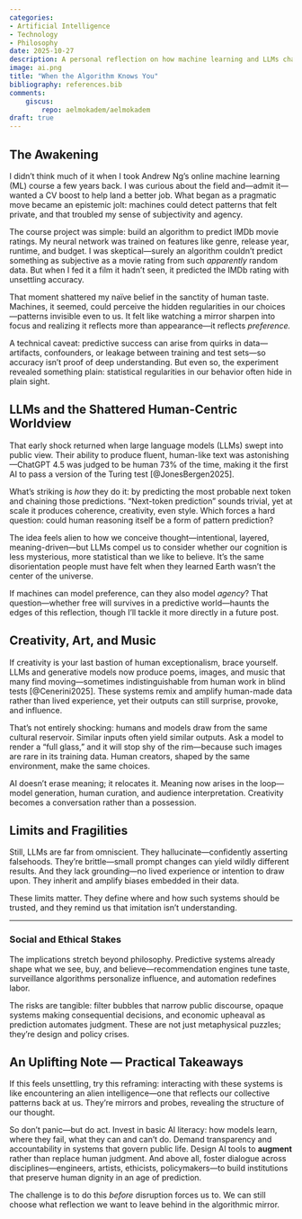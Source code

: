 ```yaml
---
categories:
- Artificial Intelligence
- Technology
- Philosophy
date: 2025-10-27
description: A personal reflection on how machine learning and LLMs challenge human uniqueness, creativity—and what we can do about it.
image: ai.png
title: "When the Algorithm Knows You"
bibliography: references.bib
comments:
    giscus:
        repo: aelmokadem/aelmokadem
draft: true
---
```


## The Awakening

I didn’t think much of it when I took Andrew Ng’s online machine learning (ML) course a few years back. I was curious about the field and—admit it—wanted a CV boost to help land a better job. What began as a pragmatic move became an epistemic jolt: machines could detect patterns that felt private, and that troubled my sense of subjectivity and agency.

The course project was simple: build an algorithm to predict IMDb movie ratings. My neural network was trained on features like genre, release year, runtime, and budget. I was skeptical—surely an algorithm couldn’t predict something as subjective as a movie rating from such *apparently* random data. But when I fed it a film it hadn’t seen, it predicted the IMDb rating with unsettling accuracy. 

That moment shattered my naïve belief in the sanctity of human taste. Machines, it seemed, could perceive the hidden regularities in our choices—patterns invisible even to us. It felt like watching a mirror sharpen into focus and realizing it reflects more than appearance—it reflects *preference.*

A technical caveat: predictive success can arise from quirks in data—artifacts, confounders, or leakage between training and test sets—so accuracy isn’t proof of deep understanding. But even so, the experiment revealed something plain: statistical regularities in our behavior often hide in plain sight.

## LLMs and the Shattered Human-Centric Worldview

That early shock returned when large language models (LLMs) swept into public view. Their ability to produce fluent, human-like text was astonishing—ChatGPT 4.5 was judged to be human 73% of the time, making it the first AI to pass a version of the Turing test [@JonesBergen2025].

What’s striking is *how* they do it: by predicting the most probable next token and chaining those predictions. “Next-token prediction” sounds trivial, yet at scale it produces coherence, creativity, even style. Which forces a hard question: could human reasoning itself be a form of pattern prediction? 

The idea feels alien to how we conceive thought—intentional, layered, meaning-driven—but LLMs compel us to consider whether our cognition is less mysterious, more statistical than we like to believe. It’s the same disorientation people must have felt when they learned Earth wasn’t the center of the universe.

If machines can model preference, can they also model *agency*? That question—whether free will survives in a predictive world—haunts the edges of this reflection, though I’ll tackle it more directly in a future post.


## Creativity, Art, and Music

If creativity is your last bastion of human exceptionalism, brace yourself. LLMs and generative models now produce poems, images, and music that many find moving—sometimes indistinguishable from human work in blind tests [@Cenerini2025]. These systems remix and amplify human-made data rather than lived experience, yet their outputs can still surprise, provoke, and influence.

That’s not entirely shocking: humans and models draw from the same cultural reservoir. Similar inputs often yield similar outputs. Ask a model to render a “full glass,” and it will stop shy of the rim—because such images are rare in its training data. Human creators, shaped by the same environment, make the same choices. 

AI doesn’t erase meaning; it relocates it. Meaning now arises in the loop—model generation, human curation, and audience interpretation. Creativity becomes a conversation rather than a possession.

## Limits and Fragilities

Still, LLMs are far from omniscient. They hallucinate—confidently asserting falsehoods. They’re brittle—small prompt changes can yield wildly different results. And they lack grounding—no lived experience or intention to draw upon. They inherit and amplify biases embedded in their data. 

These limits matter. They define where and how such systems should be trusted, and they remind us that imitation isn’t understanding.

---

### Social and Ethical Stakes

The implications stretch beyond philosophy. Predictive systems already shape what we see, buy, and believe—recommendation engines tune taste, surveillance algorithms personalize influence, and automation redefines labor. 

The risks are tangible: filter bubbles that narrow public discourse, opaque systems making consequential decisions, and economic upheaval as prediction automates judgment. These are not just metaphysical puzzles; they’re design and policy crises.

## An Uplifting Note — Practical Takeaways

If this feels unsettling, try this reframing: interacting with these systems is like encountering an alien intelligence—one that reflects our collective patterns back at us. They’re mirrors and probes, revealing the structure of our thought.

So don’t panic—but do act. Invest in basic AI literacy: how models learn, where they fail, what they can and can’t do. Demand transparency and accountability in systems that govern public life. Design AI tools to **augment** rather than replace human judgment. And above all, foster dialogue across disciplines—engineers, artists, ethicists, policymakers—to build institutions that preserve human dignity in an age of prediction.

The challenge is to do this *before* disruption forces us to. We can still choose what reflection we want to leave behind in the algorithmic mirror.
